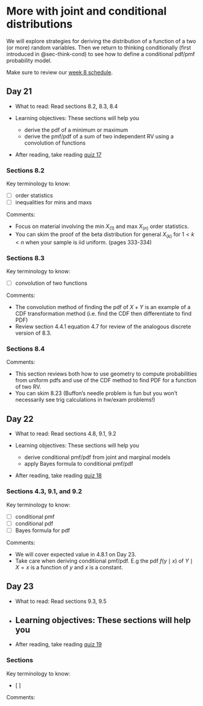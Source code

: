# More with joint and conditional distributions  {#sec-more-joint-dist}

We will explore strategies for deriving the distribution of a function of a two (or more) random variables. Then we return to thinking conditionally (first introduced in @sec-think-cond) to see how to define a conditional pdf/pmf probability model. 

Make sure to review our [week 8 schedule](https://docs.google.com/spreadsheets/d/1RrtZ7JiEBz_r4XMC7Eib2ObRZpGSXkg2fVV1h8YrnUw/edit?usp=sharing).



## Day 21 {.unnumbered}

- What to read: Read sections 8.2, 8.3, 8.4

- Learning objectives: These sections will help you
  - derive the pdf of a minimum or maximum 
  - derive the pmf/pdf of a sum of two independent RV using a convolution of functions
  
- After reading, take reading [quiz 17](https://forms.gle/KsqVyoKtsQLFrZcs5)

  
### Sections 8.2 {.unnumbered}

Key terminology to know:

  - [ ] order statistics
  - [ ] inequalities for mins and maxs

Comments: 

- Focus on material involving the min $X_{(1)}$ and max $X_{(n)}$ order statistics. 
- You can skim the proof of the beta distribution for general $X_{(k)}$ for $1 < k < n$ when your sample is iid uniform. (pages 333-334)


### Sections 8.3 {.unnumbered}

Key terminology to know:

  - [ ] convolution of two functions

Comments: 

- The convolution method of finding the pdf of $X+Y$ is an example of a CDF transformation method (i.e. find the CDF then differentiate to find PDF)
- Review section 4.4.1 equation 4.7 for review of the analogous discrete version of 8.3. 


### Sections 8.4 {.unnumbered}

Comments: 

- This section reviews both how to use geometry to compute probabilities from uniform pdfs and use of the CDF method to find PDF for a function of two RV.
- You can skim 8.23 (Buffon's needle problem is fun but you won't necessarily see trig calculations in hw/exam problems!)


## Day 22 {.unnumbered}

- What to read: Read sections 4.8, 9.1, 9.2

- Learning objectives: These sections will help you
  - derive conditional pmf/pdf from joint and marginal models
  - apply Bayes formula to conditional pmf/pdf
  
- After reading, take reading [quiz 18](https://forms.gle/aoCcCr7x9s8o6Uhk8)

  
### Sections 4.3, 9.1, and 9.2  {.unnumbered}

Key terminology to know:

  - [ ] conditional pmf
  - [ ] conditional pdf
  - [ ] Bayes formula for pdf

Comments: 

- We will cover expected value in 4.8.1 on Day 23. 
- Take care when deriving conditional pmf/pdf. E.g the pdf $f(y \mid x)$ of $Y \mid X=x$ is a function of $y$ and $x$ is a constant. 




## Day 23 {.unnumbered}

- What to read: Read sections 9.3, 9.5

- Learning objectives: These sections will help you
  - 
  
- After reading, take reading [quiz 19](https://forms.gle/AZmecHbJtKckUvkL6)

  
### Sections  {.unnumbered}

Key terminology to know:

  - [ ] 

Comments: 